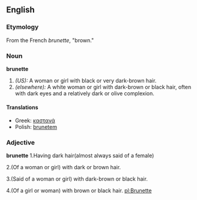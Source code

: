 ==English==

===Etymology===
From the French ''brunette'', "brown."  {{F}}

===Noun===
'''brunette'''
#''(US):'' A woman or girl with black or very dark-brown hair.
#''(elsewhere):'' A white woman or girl with dark-brown or black hair, often with dark eyes and a relatively dark or olive complexion.

====Translations====
*Greek: [[καστανά]]
*Polish: [[brunetem]]

===Adjective===
'''brunette'''
1.Having dark hair(almost always said of a female)

2.(Of a woman or girl) with dark or brown hair.

3.(Said of a woman or girl) with dark-brown or black hair.

4.(Of a girl or woman) with brown or black hair.
[[pl:Brunette]]